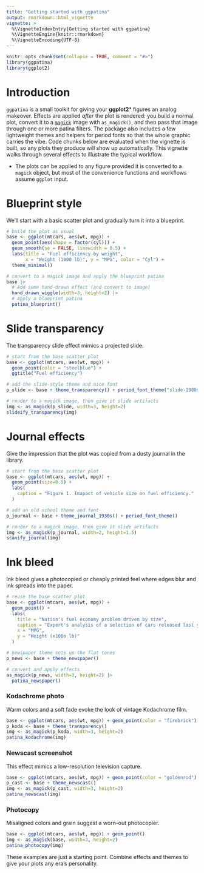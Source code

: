 ```yaml
---
title: "Getting started with ggpatina"
output: rmarkdown::html_vignette
vignette: >
  %\VignetteIndexEntry{Getting started with ggpatina}
  %\VignetteEngine{knitr::rmarkdown}
  %\VignetteEncoding{UTF-8}
---
```


```r
knitr::opts_chunk$set(collapse = TRUE, comment = "#>")
library(ggpatina)
library(ggplot2)
```

# Introduction

`ggpatina` is a small toolkit for giving your **ggplot2*** figures an analog
makeover. Effects are applied *after* the plot is rendered: you build a normal
plot, convert it to a [`magick`](https://docs.ropensci.org/magick/) image with
`as_magick()`, and then pass that image through one or more patina filters.
The package also includes a few lightweight themes and helpers for period
fonts so that the whole graphic carries the vibe. Code chunks below are
evaluated when the vignette is built, so any plots they produce will show up
automatically. This vignette walks through several effects to illustrate the
typical workflow.

 * The plots can be applied to any figure provided it is converted to a `magick`
 object, but most of the convenience functions and workflows assume `ggplot` input.

# Blueprint style

We'll start with a basic scatter plot and gradually turn it into a blueprint.

```r
# build the plot as usual
base <- ggplot(mtcars, aes(wt, mpg)) +
  geom_point(aes(shape = factor(cyl))) +
  geom_smooth(se = FALSE, linewidth = 0.5) +
  labs(title = "Fuel efficiency by weight",
       x = "Weight (1000 lb)", y = "MPG", color = "Cyl") +
  theme_minimal()

# convert to a magick image and apply the blueprint patina
base |>
  # Add some hand-drawn effect (and convert to image)
  hand_drawn_wiggle(width=3, height=2) |>
  # Apply a blueprint patina
  patina_blueprint()
```

# Slide transparency

The transparency slide effect mimics a projected slide.

```r
# start from the base scatter plot
base <- ggplot(mtcars, aes(wt, mpg)) + 
  geom_point(color = "steelblue") +
  ggtitle("Fuel efficiency")

# add the slide-style theme and nice font
p_slide <- base + theme_transparency() + period_font_theme("slide-1980s")

# render to a magick image, then give it slide artifacts
img <- as_magick(p_slide, width=3, height=2)
slideify_transparency(img)
```

# Journal effects

Give the impression that the plot was copied from a dusty journal in the library.

```r
# start from the base scatter plot
base <- ggplot(mtcars, aes(wt, mpg)) + 
  geom_point(size=0.5) +
  labs(
    caption = "Figure 1. Imapact of vehicle size on fuel efficiency."
  )

# add an old school theme and font
p_journal <- base + theme_journal_1930s() + period_font_theme()

# render to a magick image, then give it slide artifacts
img <- as_magick(p_journal, width=2, height=1.5)
scanify_journal(img)
```

# Ink bleed

Ink bleed gives a photocopied or cheaply printed feel where edges blur and ink
spreads into the paper.

```r
# reuse the base scatter plot
base <- ggplot(mtcars, aes(wt, mpg)) + 
  geom_point() +
  labs(
    title = "Nation's fuel economy problem driven by size",
    caption = "Expert's analysis of a selection of cars released last year",
    x = "MPG",
    y = "Weight (x100o lb)"
  )

# newspaper theme sets up the flat tones
p_news <- base + theme_newspaper()

# convert and apply effects
as_magick(p_news, width=3, height=2) |>
  patina_newspaper()
```

### Kodachrome photo

Warm colors and a soft fade evoke the look of vintage Kodachrome film.

```r
base <- ggplot(mtcars, aes(wt, mpg)) + geom_point(color = "firebrick")
p_koda <- base + theme_transparency()
img <- as_magick(p_koda, width=3, height=2)
patina_kodachrome(img)
```

### Newscast screenshot

This effect mimics a low-resolution television capture.

```r
base <- ggplot(mtcars, aes(wt, mpg)) + geom_point(color = "goldenrod")
p_cast <- base + theme_newscast()
img <- as_magick(p_cast, width=3, height=2)
patina_newscast(img)
```

### Photocopy

Misaligned colors and grain suggest a worn-out photocopier.

```r
base <- ggplot(mtcars, aes(wt, mpg)) + geom_point()
img <- as_magick(base, width=3, height=2)
patina_photocopy(img)
```

These examples are just a starting point. Combine effects and themes to give
your plots any era's personality.

